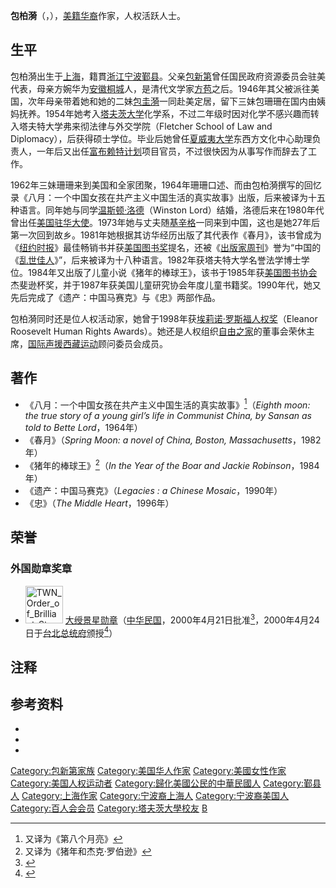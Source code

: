 '''包柏漪'''（{{lang-en|Bette Bao Lord}}，{{bd|1938年|11月3日}}），[[美籍华裔|美籍华裔]]作家，人权活跃人士。

==生平==
包柏漪出生于[[上海市_(中華民國)|上海]]，籍貫[[浙江省_(中華民國)|浙江]][[宁波|宁波]][[鄞县|鄞县]]。父亲[[包新第|包新第]]曾任国民政府资源委员会驻美代表，母亲方婉华为[[安徽省_(中華民國)|安徽]][[桐城縣|桐城]]人，是清代文学家[[方苞|方苞]]之后。1946年其父被派往美国，次年母亲带着她和她的二妹[[包圭漪|包圭漪]]一同赴美定居，留下三妹包珊珊在国内由姨妈抚养。1954年她考入[[塔夫茨大学|塔夫茨大学]]化学系，不过二年级时因对化学不感兴趣而转入塔夫特大学弗来彻法律与外交学院（Fletcher School of Law and Diplomacy），后获得硕士学位。毕业后她曾任[[夏威夷大学|夏威夷大学]]东西方文化中心助理负责人，一年后又出任[[富布赖特计划|富布赖特计划]]项目官员，不过很快因为从事写作而辞去了工作。

1962年三妹珊珊来到美国和全家团聚，1964年珊珊口述、而由包柏漪撰写的回忆录《八月：一个中国女孩在共产主义中国生活的真实故事》出版，后来被译为十五种语言。同年她与同学[[温斯顿·洛德|温斯顿·洛德]]（Winston Lord）结婚，洛德后来在1980年代曾出任[[美国驻华大使|美国驻华大使]]。1973年她与丈夫随[[基辛格|基辛格]]一同来到中国，这也是她27年后第一次回到故乡。1981年她根据其访华经历出版了其代表作《春月》，该书曾成为《[[纽约时报|纽约时报]]》最佳畅销书并获[[美国图书奖|美国图书奖]]提名，还被《[[出版家周刊|出版家周刊]]》誉为“中国的《[[乱世佳人|乱世佳人]]》”，后来被译为十八种语言。1982年获塔夫特大学名誉法学博士学位。1984年又出版了儿童小说《猪年的棒球王》，该书于1985年获[[美国图书协会|美国图书协会]]杰斐逊杯奖，并于1987年获美国儿童研究协会年度儿童书籍奖。1990年代，她又先后完成了《遗产：中国马赛克》与《忠》两部作品。

包柏漪同时还是位人权活动家，她曾于1998年获[[埃莉诺·罗斯福人权奖|埃莉诺·罗斯福人权奖]]（Eleanor Roosevelt Human Rights Awards）。她还是人权组织[[自由之家|自由之家]]的董事会荣休主席，[[国际声援西藏运动|国际声援西藏运动]]顾问委员会成员。

== 著作 ==
* 《八月：一个中国女孩在共产主义中国生活的真实故事》<ref group="注">又译为《第八个月亮》</ref>（''Eighth moon: the true story of a young girl’s life in Communist China, by Sansan as told to Bette Lord''，1964年）
* 《春月》（''Spring Moon: a novel of China, Boston, Massachusetts''，1982年）
* 《猪年的棒球王》<ref group="注">又译为《猪年和杰克·罗伯逊》</ref>（''In the Year of the Boar and Jackie Robinson''，1984年）
* 《遗产：中国马赛克》（''Legacies : a Chinese Mosaic''，1990年）
* 《忠》（''The Middle Heart''，1996年）

==荣誉==
===外国勋章奖章===
* [[File:TWN_Order_of_Brilliant_Star_2Class_BAR.svg|60px]] [[景星勋章|大绶景星勋章]]（[[中华民国|中华民国]]，2000年4月21日批准<ref>{{cite journal |title=總統令（華總二榮字第8900042630號） |url=https://twinfo.ncl.edu.tw/tiqry/hypage.cgi?HYPAGE=search/merge_pdf.hpg&dtd_id=12&type=g&sysid=H0000188&jid=79007133&vol=89050300&page=%E9%A0%815-6 |journal=總統府公報 |publisher=總統府 |volume=第6337號 |date=2000-05-03 |page=5页 |access-date=2021-09-14 |archive-date=2021-09-14 |archive-url=https://web.archive.org/web/20210914072529/https://twinfo.ncl.edu.tw/tiqry/hypage.cgi?HYPAGE=search%2Fmerge_pdf.hpg&dtd_id=12&type=g&sysid=H0000188&jid=79007133&vol=89050300&page=%E9%A0%815-6 |dead-url=no }}</ref>，2000年4月24日于[[台北市|台北]][[总统府_(台湾)|总统府]]颁授<ref>{{cite journal |title=總統頒授美國自由之家代表人羅德夫人勳章典禮 |url=https://twinfo.ncl.edu.tw/tiqry/hypage.cgi?HYPAGE=search/merge_pdf.hpg&dtd_id=12&type=g&sysid=H0000189&jid=79007133&vol=89050300&page=%E9%A0%816 |journal=總統府公報 |publisher=總統府 |volume=第6337號 |date=2000-05-03 |page=6页 |access-date=2021-09-14 |archive-date=2021-09-14 |archive-url=https://web.archive.org/web/20210914074606/https://twinfo.ncl.edu.tw/tiqry/hypage.cgi?HYPAGE=search%2Fmerge_pdf.hpg&dtd_id=12&type=g&sysid=H0000189&jid=79007133&vol=89050300&page=%E9%A0%816 |dead-url=no }}</ref>）

== 注释 ==
<small><references group="注" /></small>

== 参考资料 ==
{{Reflist}}
* {{cite journal|title=包柏漪的中国史诗性叙事研究|author=陈桂峰（福建师范大学）|year=2008}}
* {{cite journal|title=访《春月》作者，美籍华裔女作家包柏漪|journal=《今日中国》1986年5期|author=譚爱清、楊恒生}}
* {{cite book|title=《华侨华人百科全书·文学艺术卷》|publisher=中国华侨出版社|year=2000}}

{{Authority control}}
{{DEFAULTSORT:B}}
[[Category:包新第家族|Category:包新第家族]]
[[Category:美国华人作家|Category:美国华人作家]]
[[Category:美國女性作家|Category:美國女性作家]]
[[Category:美国人权运动者|Category:美国人权运动者]]
[[Category:歸化美國公民的中華民國人|Category:歸化美國公民的中華民國人]]
[[Category:鄞县人|Category:鄞县人]]
[[Category:上海作家|Category:上海作家]]
[[Category:宁波裔上海人|Category:宁波裔上海人]]
[[Category:宁波裔美国人|Category:宁波裔美国人]]
[[Category:百人会会员|Category:百人会会员]]
[[Category:塔夫茨大學校友|Category:塔夫茨大學校友]]
[[Category:包姓|B]]